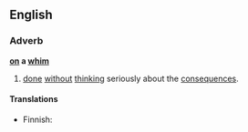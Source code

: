 ==English==

===Adverb===
'''[[on]] a [[whim]]'''

#{{idiom}} [[done]] [[without]] [[think]]ing seriously about the [[consequences]].

====Translations====
{{trans-top|done without thinking seriously about the consequences}}
* Finnish: {{t|fi|hetken mielijohteesta}}
{{trans-mid}}
{{trans-bottom}}